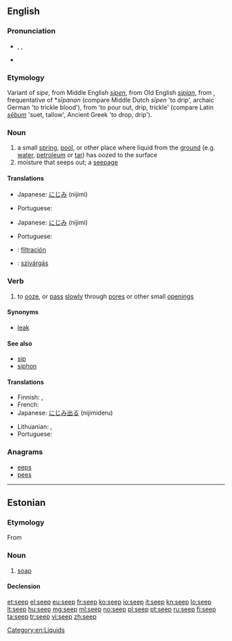 ==English==
{{wikipedia}}

===Pronunciation===
* {{enPR|sēp}}, {{IPA|/siːp/}}, {{X-SAMPA|/si:p/}}
* {{rhymes|iːp}}

===Etymology===
Variant of ''sipe'', from Middle English ''[[sipen]]'', from Old English ''[[sipian]]'', from {{proto|Germanic|sīpōnan}}, frequentative of *''sīpanan'' (compare Middle Dutch ''sīpen'' 'to drip', archaic German {{term|seifen}} 'to trickle blood'), from {{proto|Indo-European|seib||sib-}} 'to pour out, drip, trickle' (compare Latin ''[[sebum#Latin|sēbum]]'' 'suet, tallow', Ancient Greek {{term|εἴβω|lang=grc|tr=eíbō}} 'to drop, drip').

===Noun===
{{en-noun}}

# a small [[spring]], [[pool]], or other place where liquid from the [[ground]] (e.g. [[water]], [[petroleum]] or [[tar]]) has oozed to the surface
# moisture that seeps out; a [[seepage]]

====Translations====
{{trans-top|a place where water seeps out of the ground}}
* Japanese: [[にじみ]] (nijimi)
{{trans-mid}}
* Portuguese: {{t+|pt|jazida|f}}
{{trans-bottom}}

{{trans-top|a seepage}}
* Japanese: [[にじみ]] (nijimi)
{{trans-mid}}
* Portuguese: {{t|pt|infiltração|f}}
{{trans-bottom}}

{{checktrans}}
* {{ttbc|es}}: [[filtración]]
* {{ttbc|hu}}: [[szivárgás]]

===Verb===
{{en-verb}}

# to [[ooze]], or [[pass]] [[slowly]] through [[pore]]s or other small [[opening]]s

====Synonyms====
* [[leak]]

====See also====
* [[sip]]
* [[siphon]]

====Translations====
{{trans-top|to ooze through pores}}
* Finnish: {{t-|fi|tihkua}}, {{t+|fi|vuotaa}}
* French: {{t|fr|s'infiltrer}} {{t+|fr|suinter}}
* Japanese: [[にじみ出る]] (nijimideru)
{{trans-mid}}
* Lithuanian: {{t|lt|sunktis|xs=Lithuanian}}, {{t|lt|skverbtis|xs=Lithuanian}}
* Portuguese: {{t|pt|escoar}}
{{trans-bottom}}

===Anagrams===
* [[eeps#English|eeps]]
* [[pees#English|pees]]

[[Category:en:Liquids]]

----

==Estonian==

===Etymology===
From {{etyl|de|et}} {{term|Seife|lang=de}}

===Noun===
{{et-noun}}

# [[soap]]

====Declension====
{{rfinfl|lang=et|type=declension}}

[[et:seep]]
[[el:seep]]
[[eu:seep]]
[[fr:seep]]
[[ko:seep]]
[[io:seep]]
[[it:seep]]
[[kn:seep]]
[[lo:seep]]
[[lt:seep]]
[[hu:seep]]
[[mg:seep]]
[[ml:seep]]
[[no:seep]]
[[pl:seep]]
[[pt:seep]]
[[ru:seep]]
[[fi:seep]]
[[ta:seep]]
[[tr:seep]]
[[vi:seep]]
[[zh:seep]]